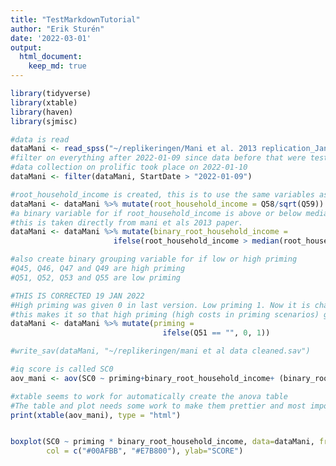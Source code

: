```yaml
---
title: "TestMarkdownTutorial"
author: "Erik Sturén"
date: '2022-03-01'
output: 
  html_document:
    keep_md: true
---
```


```r

library(tidyverse)
library(xtable)
library(haven)
library(sjmisc)

#data is read 
dataMani <- read_spss("~/replikeringen/Mani et al. 2013 replication_January 12, 2022_09.28.sav")
#filter on everything after 2022-01-09 since data before that were tests.
#data collection on prolific took place on 2022-01-10
dataMani <- filter(dataMani, StartDate > "2022-01-09")

#root_household_income is created, this is to use the same variables as in the original paper.
dataMani <- dataMani %>% mutate(root_household_income = Q58/sqrt(Q59))
#a binary variable for if root_household_income is above or below median of sample is created
#this is taken directly from mani et als 2013 paper.
dataMani <- dataMani %>% mutate(binary_root_household_income = 
                       ifelse(root_household_income > median(root_household_income, na.rm=T), 1, 0))

#also create binary grouping variable for if low or high priming
#Q45, Q46, Q47 and Q49 are high priming
#Q51, Q52, Q53 and Q55 are low priming

#THIS IS CORRECTED 19 JAN 2022
#High priming was given 0 in last version. Low priming 1. Now it is changed. Results are of course the same but the graph looked wrong. 
#this makes it so that high priming (high costs in priming scenarios) get "priming = 1"
dataMani <- dataMani %>% mutate(priming = 
                                  ifelse(Q51 == "", 0, 1))

#write_sav(dataMani, "~/replikeringen/mani et al data cleaned.sav")

```
```r
#iq score is called SC0
aov_mani <- aov(SC0 ~ priming+binary_root_household_income+ (binary_root_household_income*priming), dataMani)

#xtable seems to work for automatically create the anova table 
#The table and plot needs some work to make them prettier and most importantly change some labels so you can actually follow what's going on in them. 
print(xtable(aov_mani), type = "html")


boxplot(SC0 ~ priming * binary_root_household_income, data=dataMani, frame = FALSE, 
        col = c("#00AFBB", "#E7B800"), ylab="SCORE")

```
